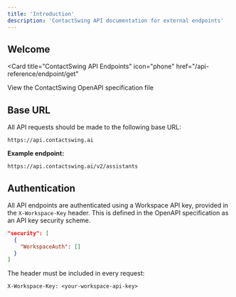```yaml
---
title: 'Introduction'
description: 'ContactSwing API documentation for external endpoints'
---
```


## Welcome

<Card
  title="ContactSwing API Endpoints"
  icon="phone"
  href="/api-reference/endpoint/get"
>
  View the ContactSwing OpenAPI specification file
</Card>

## Base URL

All API requests should be made to the following base URL:

```
https://api.contactswing.ai
```

**Example endpoint:**
```
https://api.contactswing.ai/v2/assistants
```

## Authentication

All API endpoints are authenticated using a Workspace API key, provided in the `X-Workspace-Key` header. This is defined in the OpenAPI specification as an API key security scheme.

```json
"security": [
  {
    "WorkspaceAuth": []
  }
]
```

The header must be included in every request:

```http
X-Workspace-Key: <your-workspace-api-key>
```

